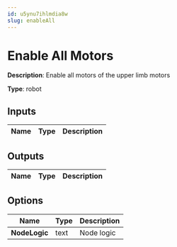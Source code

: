 ```yaml
---
id: u5ynu7ihlmdia8w
slug: enableAll
---
```


# Enable All Motors

**Description**: Enable all motors of the upper limb motors

**Type**: robot

## Inputs

| Name | Type | Description |
| --- | --- | --- |
## Outputs

| Name | Type | Description |
| --- | --- | --- |
## Options

| Name | Type | Description |
| --- | --- | --- |
| **NodeLogic** | text | Node logic |
